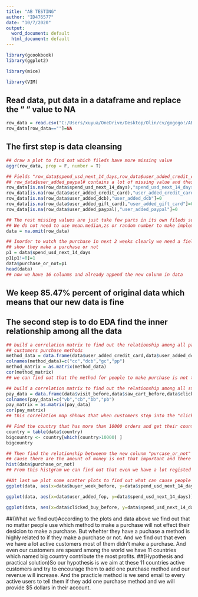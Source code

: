---
title: "AB TESTING"
author: "ID476577"
date: "10/7/2020"
output:
  word_document: default
  html_document: default
---
```{r}
library(gcookbook)
library(ggplot2)
```
```{r}
library(mice)
```
```{r}
library(VIM)
```
## Read data, put data in a dataframe and replace the " " value to NA
```{r}
row_data = read.csv("C:/Users/xuyua/OneDrive/Desktop/Olin/cv/gogogo!/AB Testing/Python_project_eda(1).csv")
row_data[row_data==""]=NA
```
## The first step is data cleansing
```{r}
## draw a plot to find out which fileds have more missing value 
aggr(row_data, prop = F, number = T)
```
```{r}
## Fields "row_data$spend_usd_next_14_days,row_data$user_added_credit_card,row_data$user_added_dcb,row_data$user_added_gift_card
## row_data$user_added_paypal# contains a lot of missing value and these missing value can be represented by 0
row_data[is.na(row_data$spend_usd_next_14_days),"spend_usd_next_14_days"]=0
row_data[is.na(row_data$user_added_credit_card),"user_added_credit_card"]=0
row_data[is.na(row_data$user_added_dcb),"user_added_dcb"]=0
row_data[is.na(row_data$user_added_gift_card),"user_added_gift_card"]=0
row_data[is.na(row_data$user_added_paypal),"user_added_paypal"]=0
```
```{r}
## The rest missing values are just take few parts in its own fileds so we drop all other missing values 
## We do not need to use mean.median,zs or random number to make implements
data = na.omit(row_data)
```
```{r}
## Inorder to watch the purchase in next 2 weeks clearly we need a field named purchase_or_not which is a blooean type data to
## show they make a purchase or not
p1 = data$spend_usd_next_14_days
p1[p1!=0]=1
data$purchase_or_not=p1
head(data)
## now we have 16 colunms and already append the new colunm in data
```
## We keep 85.47% percent of original data which means that our new data is fine
## The second step is to do EDA find the inner relationship among all the data
```{r}
## build a correlation matrix to find out the relationship among all payment methods to find out the behavior of 
## customers purchase methods
method_data = data.frame(data$user_added_credit_card,data$user_added_dcb,data$user_added_gift_card,data$user_added_paypal)
colnames(method_data)=c("cc","dcb","gc","pp")
method_matrix = as.matrix(method_data)
cor(method_matrix)
## we can find out that the method for people to make purchase is not that strongly correlated
```

```{r}
## build a correlation matrix to find out the relationship among all steps that customer to make a purchase
pay_data = data.frame(data$visit_before,data$saw_cart_before,data$clicked_buy_before,data$made_purchase_before)
colnames(pay_data)=c("vb","cb","bb","pb")
pay_matrix = as.matrix(pay_data)
cor(pay_matrix)
## this correlation map shhows that when customers step into the "clicked_buy_before" they are likely to make a purchase before
```


```{r}
## Find the country that has more than 10000 orders and get their country id to set these country as our target country
country = table(data$country)
bigcountry <- country[which(country>10000) ]
bigcountry
```
```{r}
## Then find the relationship betweenm the new colunm "purcase_or_not" to see which fields are highly related to it
## cause there are the amount of money is not that important and there are two many 0 values so it is hard to put all amounts in
hist(data$purchase_or_not)
## From this histgram we can find out that even we have a lot registed customers but they didn't make that a lot purchases
```
```{r}
##At last we plot some scatter plots to find out what can cause people to make a purchase within 14 days
ggplot(data, aes(x=data$buyer_week_before, y=data$spend_usd_next_14_days)) + geom_point()
```
```{r}
ggplot(data, aes(x=data$user_added_fop, y=data$spend_usd_next_14_days)) + geom_point()
```
```{r}
ggplot(data, aes(x=data$clicked_buy_before, y=data$spend_usd_next_14_days)) + geom_point()
```
##(What we find out)According to the plots and data above we find out that no matter people use which method to make a purchase will not effect their desicion to make a purchase. But whehter they have a puchase a method is highly related to if they make a purchase or not.
And we find out that even we have a lot active customers most of them didn't make a purchase. And even our customers are speard among the world we have 11 countries which named big country contribute the most profits. 
##(Hypothesis and practical solution)So our hypothesis is we aim at these 11 countries active customers and try to encourage them to add one purchase method and our revenue will increase. And the practicle method is we send email to every active users to tell them if they add one purchase method and we will provide $5 dollars in their account.
